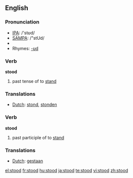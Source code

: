 ==English==

{{rank|poor|present|water|260|stood|large|within|room}}

=== Pronunciation ===
*[[w:IPA|IPA]]: /'stʊd/
*[[w:SAMPA|SAMPA]]: /"stUd/
*{{audio|en-us-stood.ogg|Audio (US)}}
*Rhymes: [[Rhymes:English:-ʊd|-ʊd]]

=== Verb ===
'''stood'''
# past tense of to [[stand]]

=== Translations ===
*[[Dutch]]: [[stond]], [[stonden]]

=== Verb ===
'''stood'''
# past participle of to [[stand]]

=== Translations ===
*[[Dutch]]: [[gestaan]]

[[el:stood]]
[[fr:stood]]
[[hu:stood]]
[[ja:stood]]
[[te:stood]]
[[vi:stood]]
[[zh:stood]]